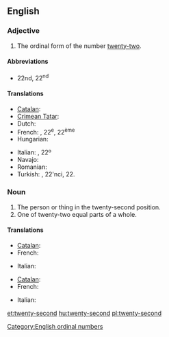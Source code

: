 ==English==

===Adjective===
{{en-adj|-}}

# The ordinal form of the number [[twenty-two]].

====Abbreviations====
* 22nd, 22<sup>nd</sup>

====Translations====
{{trans-top|the ordinal form of the number twenty-two}}
* [[Catalan]]: {{t+|ca|vint-i-dosè}}
* [[Crimean Tatar]]: {{tø|crh|yigirmi ekinci}}
* Dutch: {{t+|nl|tweeëntwintigde}}
* French: {{t|fr|vingt-deuxième}}, 22<sup>e</sup>, 22<sup>ème</sup>
* Hungarian: {{t+|hu|huszonkettedik}}
{{trans-mid}}
* Italian: {{t|it|ventiduesimo}}, 22º
* Navajo: {{tø|nv|naadįįnaaki góneʼ}}
* Romanian: {{t|ro|douăzeci și doilea}}
* Turkish: {{t|tr|yirmi ikinci}}, 22'nci, 22.
{{trans-bottom}}

===Noun===
{{en-noun}}

# The person or thing in the twenty-second position.
# One of twenty-two equal parts of a whole.

====Translations====
{{trans-top|person or thing in the twenty-second position}}
* [[Catalan]]: {{t+|ca|vint-i-dosè|m}}
* French: {{t|fr|vingt-deuxième|m|f}}
{{trans-mid}}
* Italian: {{t|it|ventiduesimo|m}}
{{trans-bottom}}

{{trans-top|one of twenty-two equal parts of a whole}}
* [[Catalan]]: {{t+|ca|vint-i-dosè|m}}
* French: {{t|fr|vingt-deuxième|m}}
{{trans-mid}}
* Italian: {{t|it|ventiduesimo|m}}
{{trans-bottom}}

[[Category:English ordinal numbers]]

[[et:twenty-second]]
[[hu:twenty-second]]
[[pl:twenty-second]]